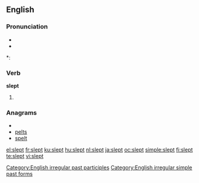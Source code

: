 ==English==

===Pronunciation===
* {{IPA|/slεpt/}}
* {{audio|en-us-slept.ogg|Audio (US)}}

*: {{rhymes|ɛpt}}

===Verb===
'''slept'''

# {{past of|[[sleep]]}}

===Anagrams===
* {{alphagram|elpst}}
* [[pelts#English|pelts]]
* [[spelt#English|spelt]]

[[Category:English irregular past participles]]
[[Category:English irregular simple past forms]]

[[el:slept]]
[[fr:slept]]
[[ku:slept]]
[[hu:slept]]
[[nl:slept]]
[[ja:slept]]
[[oc:slept]]
[[simple:slept]]
[[fi:slept]]
[[te:slept]]
[[vi:slept]]
